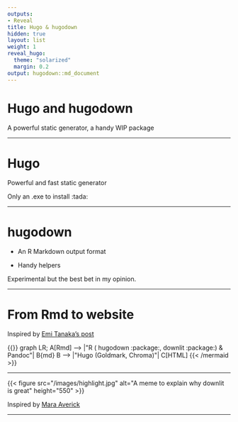 ```yaml
---
outputs:
- Reveal
title: Hugo & hugodown
hidden: true
layout: list
weight: 1
reveal_hugo:
  theme: "solarized"
  margin: 0.2
output: hugodown::md_document
---
```


# Hugo and hugodown

A powerful static generator, a handy WIP package

---

# Hugo

Powerful and fast static generator

Only an .exe to install :tada:

---

# hugodown

* An R Markdown output format

* Handy helpers

Experimental but the best bet in my opinion.

---

# From Rmd to website

Inspired by [Emi Tanaka's post](https://emitanaka.org/r/posts/2018-12-12-scientific-and-technical-blogging-radix-vs-blogdown/)

```{=html}
{{<mermaid align="left">}}
graph LR;
    A[Rmd] --> |"R ( hugodown :package:, downlit :package:) & Pandoc"| B{md}
    B --> |"Hugo (Goldmark, Chroma)"| C[HTML]
{{< /mermaid >}}
```

---

```{=html}
{{< figure src="/images/highlight.jpg" alt="A meme to explain why downlit is great" height="550" >}}
```

Inspired by [Mara Averick](https://twitter.com/dataandme/status/1255510799273132032)

---